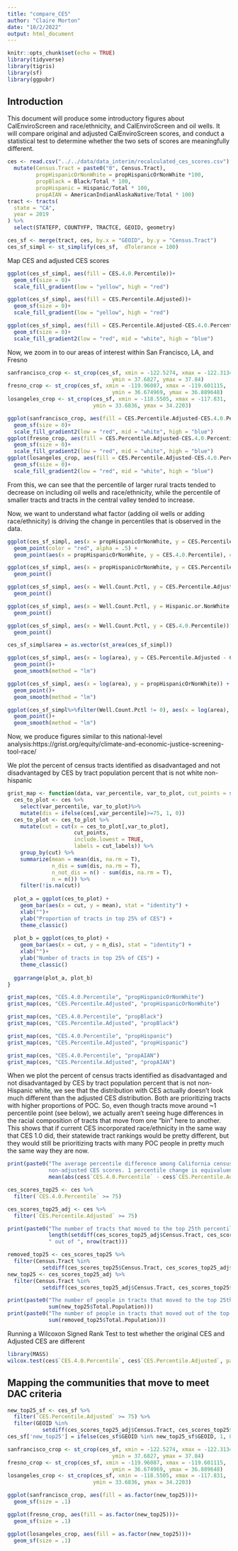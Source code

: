 ```yaml
---
title: "compare_CES"
author: "Claire Morton"
date: "10/2/2022"
output: html_document
---
```


```r
knitr::opts_chunk$set(echo = TRUE)
library(tidyverse)
library(tigris)
library(sf)
library(ggpubr)
```

## Introduction

This document will produce some introductory figures about CalEnviroScreen and race/ethnicity, and CalEnviroScreen and oil wells. It will compare original and adjusted CalEnviroScreen scores, and conduct a statistical test to determine whether the two sets of scores are meaningfully different.

```r
ces <- read.csv("../../data/data_interim/recalculated_ces_scores.csv") %>%
  mutate(Census.Tract = paste0("0", Census.Tract),
         propHispanicOrNonWhite = propHispanicOrNonWhite *100,
         propBlack = Black/Total * 100,
         propHispanic = Hispanic/Total * 100,
         propAIAN = AmericanIndianAlaskaNative/Total * 100)
tract <- tracts(
  state = "CA",
  year = 2019
) %>%
  select(STATEFP, COUNTYFP, TRACTCE, GEOID, geometry)
```

```r
ces_sf <- merge(tract, ces, by.x = "GEOID", by.y = "Census.Tract")
ces_sf_simpl <- st_simplify(ces_sf,  dTolerance = 100)
```

Map CES and adjusted CES scores
```r
ggplot(ces_sf_simpl, aes(fill = CES.4.0.Percentile))+
  geom_sf(size = 0)+
  scale_fill_gradient(low = "yellow", high = "red")

ggplot(ces_sf_simpl, aes(fill = CES.Percentile.Adjusted))+
  geom_sf(size = 0)+
  scale_fill_gradient(low = "yellow", high = "red")

ggplot(ces_sf_simpl, aes(fill = CES.Percentile.Adjusted-CES.4.0.Percentile))+
  geom_sf(size = 0)+
  scale_fill_gradient2(low = "red", mid = "white", high = "blue")
```

Now, we zoom in to our areas of interest within San Francisco, LA, and Fresno
```r
sanfrancisco_crop <- st_crop(ces_sf, xmin = -122.5274, xmax = -122.3134,
                                 ymin = 37.6827, ymax = 37.84)
fresno_crop <- st_crop(ces_sf, xmin = -119.96087, xmax = -119.601115,
                                 ymin = 36.674969, ymax = 36.889648)
losangeles_crop <- st_crop(ces_sf, xmin = -118.5505, xmax = -117.831,
                           ymin = 33.6836, ymax = 34.2203)

ggplot(sanfrancisco_crop, aes(fill = CES.Percentile.Adjusted-CES.4.0.Percentile))+
  geom_sf(size = 0)+
  scale_fill_gradient2(low = "red", mid = "white", high = "blue")
ggplot(fresno_crop, aes(fill = CES.Percentile.Adjusted-CES.4.0.Percentile))+
  geom_sf(size = 0)+
  scale_fill_gradient2(low = "red", mid = "white", high = "blue")
ggplot(losangeles_crop, aes(fill = CES.Percentile.Adjusted-CES.4.0.Percentile))+
  geom_sf(size = 0)+
  scale_fill_gradient2(low = "red", mid = "white", high = "blue")
```

From this, we can see that the percentile of larger rural tracts tended to decrease on including oil wells and race/ethnicity, while the percentile of smaller tracts and tracts in the central valley tended to increase.

Now, we want to understand what factor (adding oil wells or adding race/ethnicity) is driving the change in percentiles that is observed in the data.
```r
ggplot(ces_sf_simpl, aes(x = propHispanicOrNonWhite, y = CES.Percentile.Adjusted))+
  geom_point(color = "red", alpha = .5) +
  geom_point(aes(x = propHispanicOrNonWhite, y = CES.4.0.Percentile), color = "blue", alpha = .5)

ggplot(ces_sf_simpl, aes(x = propHispanicOrNonWhite, y = CES.Percentile.Adjusted - CES.4.0.Percentile)) +
  geom_point()

ggplot(ces_sf_simpl, aes(x = Well.Count.Pctl, y = CES.Percentile.Adjusted - CES.4.0.Percentile)) +
  geom_point()

ggplot(ces_sf_simpl, aes(x = Well.Count.Pctl, y = Hispanic.or.NonWhite.Pctl)) +
  geom_point()

ggplot(ces_sf_simpl, aes(x = Well.Count.Pctl, y = CES.4.0.Percentile)) +
  geom_point()
```
```r
ces_sf_simpl$area = as.vector(st_area(ces_sf_simpl))

ggplot(ces_sf_simpl, aes(x = log(area), y = CES.Percentile.Adjusted - CES.4.0.Percentile)) +
  geom_point()+
  geom_smooth(method = "lm")

ggplot(ces_sf_simpl, aes(x = log(area), y = propHispanicOrNonWhite)) +
  geom_point()+
  geom_smooth(method = "lm")

ggplot(ces_sf_simpl%>%filter(Well.Count.Pctl != 0), aes(x = log(area), y = Well.Count.Pctl)) +
  geom_point()+
  geom_smooth(method = "lm")


```

Now, we produce figures similar to this national-level analysis:https://grist.org/equity/climate-and-economic-justice-screening-tool-race/ 

We plot the percent of census tracts identified as disadvantaged and not disadvantaged by CES by tract population percent that is not white non-hispanic
```r
grist_map <- function(data, var_percentile, var_to_plot, cut_points = seq(0, 100, 5), cut_labels = seq(5, 100, 5)) {
  ces_to_plot <- ces %>%
    select(var_percentile, var_to_plot)%>%
    mutate(dis = ifelse(ces[,var_percentile]>=75, 1, 0)) 
  ces_to_plot <- ces_to_plot %>%
    mutate(cut = cut(x = ces_to_plot[,var_to_plot], 
                     cut_points, 
                     include.lowest = TRUE,
                     labels = cut_labels)) %>%
    group_by(cut) %>%
    summarize(mean = mean(dis, na.rm = T), 
              n_dis = sum(dis, na.rm = T), 
              n_not_dis = n() - sum(dis, na.rm = T), 
              n = n()) %>%
    filter(!is.na(cut))
  
  plot_a = ggplot(ces_to_plot) +
    geom_bar(aes(x = cut, y = mean), stat = "identity") +
    xlab("")+
    ylab("Proportion of tracts in top 25% of CES") +
    theme_classic()
  
  plot_b = ggplot(ces_to_plot) +
    geom_bar(aes(x = cut, y = n_dis), stat = "identity") +
    xlab("")+
    ylab("Number of tracts in top 25% of CES") +
    theme_classic()
  
  ggarrange(plot_a, plot_b)
}
```

```r
grist_map(ces, "CES.4.0.Percentile", "propHispanicOrNonWhite")
grist_map(ces, "CES.Percentile.Adjusted", "propHispanicOrNonWhite")

grist_map(ces, "CES.4.0.Percentile", "propBlack")
grist_map(ces, "CES.Percentile.Adjusted", "propBlack")

grist_map(ces, "CES.4.0.Percentile", "propHispanic")
grist_map(ces, "CES.Percentile.Adjusted", "propHispanic")

grist_map(ces, "CES.4.0.Percentile", "propAIAN")
grist_map(ces, "CES.Percentile.Adjusted", "propAIAN")
```

When we plot the percent of census tracts identified as disadvantaged and not disadvantaged by CES by tract population percent that is not non-Hispanic white, we see that the distribution with CES actually doesn't look much different than the adjusted CES distribution. Both are prioritizing tracts with higher proportions of POC. So, even though tracts move around ~1 percentile point (see below), we actually aren't seeing huge differences in the racial composition of tracts that move from one "bin" here to another. This shows that if current CES incorporated race/ethnicity in the same way that CES 1.0 did, their statewide tract rankings would be pretty different, but they would still be prioritizing tracts with many POC people in pretty much the same way they are now.

```r
print(paste0("The average percentile difference among California census tracts between adjusted and
             non-adjusted CES scores. 1 percentile change is equivaluent to about 8 rank changes: ",
             mean(abs(ces$`CES.4.0.Percentile` - ces$`CES.Percentile.Adjusted`), na.rm = T)))

ces_scores_top25 <- ces %>%
  filter(`CES.4.0.Percentile` >= 75)

ces_scores_top25_adj <- ces %>%
  filter(`CES.Percentile.Adjusted` >= 75)

print(paste0("The number of tracts that moved to the top 25th percentile in the adjusted score: ",
             length(setdiff(ces_scores_top25_adj$Census.Tract, ces_scores_top25$Census.Tract)), 
             " out of ", nrow(tract)))

removed_top25 <- ces_scores_top25 %>%
  filter(Census.Tract %in% 
           setdiff(ces_scores_top25$Census.Tract, ces_scores_top25_adj$Census.Tract))
new_top25 <- ces_scores_top25_adj %>%
  filter(Census.Tract %in%
           setdiff(ces_scores_top25_adj$Census.Tract, ces_scores_top25$Census.Tract))

print(paste0("The number of people in tracts that moved to the top 25th percentile in the adjusted score: ",
             sum(new_top25$Total.Population)))
print(paste0("The number of people in tracts that moved out of the top 25th percentile in the adjusted score: ",
             sum(removed_top25$Total.Population)))
```

Running a Wilcoxon Signed Rank Test to test whether the original CES and Adjusted CES are different
```r
library(MASS)
wilcox.test(ces$`CES.4.0.Percentile`, ces$`CES.Percentile.Adjusted`, paired = TRUE)
```


## Mapping the communities that move to meet DAC criteria
```r
new_top25_sf <- ces_sf %>%
  filter(`CES.Percentile.Adjusted` >= 75) %>%
  filter(GEOID %in%
           setdiff(ces_scores_top25_adj$Census.Tract, ces_scores_top25$Census.Tract))
ces_sf['new_top25'] = ifelse(ces_sf$GEOID %in% new_top25_sf$GEOID, 1, 0)

sanfrancisco_crop <- st_crop(ces_sf, xmin = -122.5274, xmax = -122.3134,
                                 ymin = 37.6827, ymax = 37.84)
fresno_crop <- st_crop(ces_sf, xmin = -119.96087, xmax = -119.601115,
                                 ymin = 36.674969, ymax = 36.889648)
losangeles_crop <- st_crop(ces_sf, xmin = -118.5505, xmax = -117.831,
                           ymin = 33.6836, ymax = 34.2203)

ggplot(sanfrancisco_crop, aes(fill = as.factor(new_top25)))+
  geom_sf(size = .1)

ggplot(fresno_crop, aes(fill = as.factor(new_top25)))+
  geom_sf(size = .1)

ggplot(losangeles_crop, aes(fill = as.factor(new_top25)))+
  geom_sf(size = .1)
```

